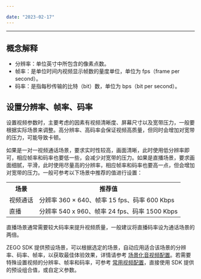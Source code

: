 ```yaml
---

date: "2023-02-17"
---
```


<Title>如何选择视频分辨率、帧率、码率？</Title>



- - -


## 概念解释

- 分辨率：单位英寸中所包含的像素点数。
- 帧率：是单位时间内视频显示帧数的量度单位，单位为 fps（frame per second）。
- 码率：是指每秒传输的比特（bit）数，单位为 bps（bit per second）。


## 设置分辨率、帧率、码率


设置视频参数时，主要考虑的因素有视频清晰度、屏幕尺寸以及宽带压力，一般要根据实际场景来调整。高分辨率、高码率会保证视频高质量，但同时会增加对宽带的压力，可能导致卡顿。

如果是一对一视频通话场景，要求实时性较高，画面清晰，此时使用低分辨率即可，相应帧率和码率也要低一些，会减少对宽带的压力。如果是直播场景，要求画面细腻，平滑，此时使用尽量高的分辨率，相应帧率和码率也要高一点，但会增加对宽带的压力。一般可参考以下场景中推荐的值进行设置：


<table>
  
  <tbody><tr>
    <th>场景</th>
    <th>推荐值</th>
  </tr>
  <tr>
    <td>视频通话</td>
    <td>分辨率 360 × 640、帧率 15 fps、码率 600 Kbps</td>
  </tr>
  <tr>
    <td>直播</td>
    <td>分辨率 540 x 960、帧率 24 fps、码率 1500 Kbps</td>
  </tr>
</tbody></table>

<Note title="说明">



直播场景通常需要较大码率来提升视频质量，一般建议将直播码率设为通话场景的两倍。

</Note>




ZEGO SDK 提供预设场景，可以根据选定的场景，自动应用适合该场景的分辨率、码率、帧率，以获取最佳体验效果，详情请参考 [场景化音视频配置](/real-time-video-ios-oc/quick-start/scenario-based-audio-video-configuration)。若需要特殊设置视频的分辨率、帧率和码率，可参考 [常用视频配置](/real-time-video-android-java/video/common-video-configuration#1-修改视频配置)，直接使用 SDK 提供的预设组合值，或自定义参数。
